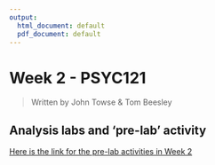 ```yaml
---
output:
  html_document: default
  pdf_document: default
---
```


# Week 2 - PSYC121

> Written by John Towse & Tom Beesley


## Analysis labs and 'pre-lab' activity

[Here is the link for the pre-lab activities in Week 2](https://ma-rconnect.lancs.ac.uk/W2LabPrep/){target="_blank"}

